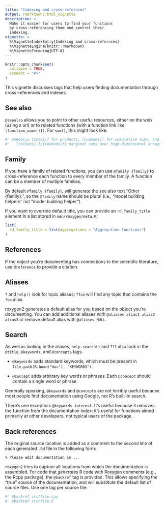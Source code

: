 ```yaml
---
title: "Indexing and cross-refernces"
output: rmarkdown::html_vignette
description: >
  Make it easier for users to find your functions
  by cross-referencing them and control their
  indexing.
vignette: >
  %\VignetteIndexEntry{Indexing and cross-refernces}
  %\VignetteEngine{knitr::rmarkdown}
  %\VignetteEncoding{UTF-8}
---
```


```r
knitr::opts_chunk$set(
  collapse = TRUE,
  comment = "#>"
)
```

This vignette discusses tags that help users finding documentation through cross-references and indexes.

## See also

`@seealso` allows you to point to other useful resources, either on the web (using a url) or to related functions (with a function link like `[function_name()])`.
For `sum()`, this might look like:

```r
#' @seealso [prod()] for products, [cumsum()] for cumulative sums, and
#'   [colSums()]/[rowSums()] marginal sums over high-dimensional arrays.
```

## Family

If you have a family of related functions, you can use `@family {family}` to cross-reference each function to every member of the family.
A function can be a member of multiple families.

By default `@family {family}`, will generate the see also text "Other {family}:", so the `@family` name should be plural (i.e., "model building helpers" not "model building helper").

If you want to override default title, you can provide an `rd_family_title` element in a list stored in `man/roxygen/meta.R`:

```r
list(
  rd_family_title = list(aggregations = "Aggregation functions")
)
```

## References

If the object you're documenting has connections to the scientific literature, use `@reference` to provide a citation.

## Aliases

`?` and `help()` look for topic aliases; `?foo` will find any topic that contains the `foo` alias.

roxygen2 generates a default alias for you based on the object you're documenting.
You can add additional aliases with `@aliases alias1 alias2 alias3` or remove default alias with `@aliases NULL`.

## Search

As well as looking in the aliases, `help.search()` and `???` also look in the `@title`, `@keywords`, and `@concept`s tags.

-   `@keywords` adds standard keywords, which must be present in `file.path(R.home("doc"), "KEYWORDS")`.

-   `@concept` adds arbitrary key words or phrases.
    Each `@concept` should contain a single word or phrase.

Generally speaking, `@keywords` and `@concepts` are not terribly useful because most people find documentation using Google, not R's built-in search.

There's one exception: `@keywords internal`.
It's useful because it removes the function from the documentation index; it's useful for functions aimed primarily at other developers, not typical users of the package.

## Back references

The original source location is added as a comment to the second line of each generated `.Rd` file in the following form:

    % Please edit documentation in ...

`roxygen2` tries to capture all locations from which the documentation is assembled.
For code that *generates* R code with Roxygen comments (e.g., the Rcpp package), the `@backref` tag is provided.
This allows specifying the "true" source of the documentation, and will substitute the default list of source files.
Use one tag per source file:

```r
#' @backref src/file.cpp
#' @backref src/file.h
```

